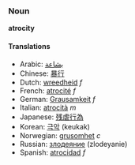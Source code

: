 ===Noun===
'''atrocity'''

====Translations====
*Arabic: [[بشاعة]]
*Chinese: [[暴行]]
*Dutch: [[wreedheid]] ''f''
*French: [[atrocité]] ''f''
*German: [[Grausamkeit]] ''f''
*Italian: [[atrocità]] ''m''
*Japanese: [[残虐行為]]
*Korean: [[극악]] (keukak)
*Norwegian: [[grusomhet]] ''c''
*Russian: [[злодеяние]] (zlodeyanie)
*Spanish: [[atrocidad]] ''f''